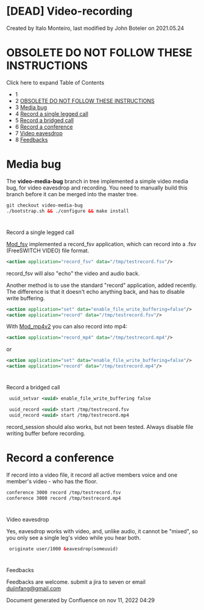 
# \[DEAD\] Video-recording 

 Created by  Italo Monteiro, last modified by  John Boteler on 2021.05.24

# 

# **OBSOLETE DO NOT FOLLOW THESE INSTRUCTIONS**

  
Click here to expand Table of Contents

* 1 [](#-freeswitch--dead-video-recording-)
* 2 [OBSOLETE DO NOT FOLLOW THESE INSTRUCTIONS](#obsolete-do-not-follow-these-instructions)
* 3 [Media bug](#-freeswitch--dead-video-recording-)
* 4 [Record a single legged call](#-freeswitch--dead-video-recording-)
* 5 [Record a bridged call](#-freeswitch--dead-video-recording-)
* 6 [Record a conference](#record-a-conference)
* 7 [Video eavesdrop](#-freeswitch--dead-video-recording-)
* 8 [Feedbacks](#-freeswitch--dead-video-recording-)

# Media bug

The **video-media-bug** branch in tree implemented a simple video media bug, for video eavesdrop and recording. You need to manually build this branch before it can be merged into the master tree.

```xml
git checkout video-media-bug
./bootstrap.sh && ./configure && make install
```

#   
Record a single legged call

[Mod\_fsv](../Modules/mod_fsv_6587435.mdx#about) implemented a record\_fsv application, which can record into a .fsv (FreeSWITCH VIDEO) file format.

```xml
<action application="record_fsv" data="/tmp/testrecord.fsv"/>
```

record\_fsv will also "echo" the video and audio back.

Another method is to use the standard "record" application, added recently. The difference is that it doesn't echo anything back, and has to disable write buffering.

```xml
<action application="set" data="enable_file_write_buffering=false"/>
<action application="record" data="/tmp/testrecord.fsv"/>
```

With [Mod\_mp4v2](../Modules/mod_mp4v2_13173920.mdx#about) you can also record into mp4:

```xml
<action application="record_mp4" data="/tmp/testrecord.mp4"/>
```

or

```xml
<action application="set" data="enable_file_write_buffering=false"/>
<action application="record" data="/tmp/testrecord.mp4"/>
```

#   
Record a bridged call

```xml
 uuid_setvar <uuid> enable_file_write_buffering false

 uuid_record <uuid> start /tmp/testrecord.fsv
 uuid_record <uuid> start /tmp/testrecord.mp4
```

record\_session should also works, but not been tested. Always disable file writing buffer before recording.

# Record a conference

If record into a video file, it record all active members voice and one member's video - who has the floor.

```xml
conference 3000 record /tmp/testrecord.fsv
conference 3000 record /tmp/testrecord.mp4
```

#   
Video eavesdrop

Yes, eavesdrop works with video, and, unlike audio, it cannot be "mixed", so you only see a single leg's video while you hear both.

```xml
 originate user/1000 &eavesdrop(someuuid)
```

#   
Feedbacks

Feedbacks are welcome. submit a jira to seven or email [dujinfang@gmail.com](mailto:dujinfang@gmail.com)

Document generated by Confluence on nov 11, 2022 04:29
